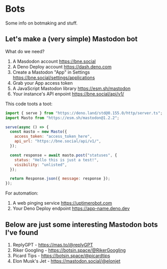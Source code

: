 # Bots

Some info on botmaking and stuff.

## Let's make a (very simple) Mastodon bot

What do we need?

1. A Masdodon account https://bne.social
2. A Deno Deploy account https://dash.deno.com
3. Create a Mastodon "App" in Settings https://bne.social/settings/applications
4. Grab your App access token
5. A JavaScript Mastodon library https://esm.sh/mastodon
6. Your instance's API enpoint https://bne.social/api/v1/

This code toots a toot:

```javascript
import { serve } from "https://deno.land/std@0.155.0/http/server.ts";
import Masto from "https://esm.sh/mastodon@1.2.2";

serve(async () => {
  const masto = new Masto({
    access_token: "access_token_here",
    api_url: "https://bne.social/api/v1/",
  });

  const response = await masto.post("statuses", {
    status: "Hello this is just a test!",
    visibility: "unlisted",
  });

  return Response.json({ message: response });
});

```

For automation:

1. A web pinging service https://uptimerobot.com
2. Your Deno Deploy endpoint https://app-name.deno.dev

## Below are just some interesting Mastodon bots I've found

1. ReplyGPT - https://mas.to/@replyGPT
2. Riker Googling - https://botsin.space/@RikerGoogling
3. Picard Tips - https://botsin.space/@picardtips
4. Elon Musk's Jet - https://mastodon.social/@elonjet
